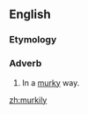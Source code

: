 ==English==

===Etymology===
{{suffix|murky|ly}}

===Adverb===
{{en-adv}}

# In a [[murky]] way.

[[zh:murkily]]